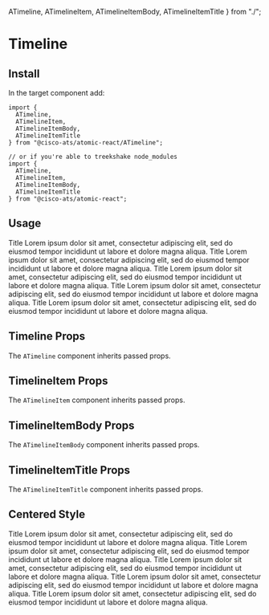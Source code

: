 
  ATimeline,
  ATimelineItem,
  ATimelineItemBody,
  ATimelineItemTitle
} from "./";

<Meta title="Components/Timelines" component={ATimeline} />

# Timeline

## Install

In the target component add:

```
import {
  ATimeline,
  ATimelineItem,
  ATimelineItemBody,
  ATimelineItemTitle
} from "@cisco-ats/atomic-react/ATimeline";

// or if you're able to treekshake node_modules
import {
  ATimeline,
  ATimelineItem,
  ATimelineItemBody,
  ATimelineItemTitle
} from "@cisco-ats/atomic-react";
```

## Usage

<Preview>
  <Story name="usage-1">
    <ATimeline>
      <ATimelineItem time="2020-01-01 01:00:00 UTC">
        <ATimelineItemTitle>Title</ATimelineItemTitle>
        <ATimelineItemBody>
          Lorem ipsum dolor sit amet, consectetur adipiscing elit, sed do
          eiusmod tempor incididunt ut labore et dolore magna aliqua.
        </ATimelineItemBody>
      </ATimelineItem>
      <ATimelineItem variant="success" time="2020-01-01 02:00:00 UTC">
        <ATimelineItemTitle>Title</ATimelineItemTitle>
        <ATimelineItemBody>
          Lorem ipsum dolor sit amet, consectetur adipiscing elit, sed do
          eiusmod tempor incididunt ut labore et dolore magna aliqua.
        </ATimelineItemBody>
      </ATimelineItem>
      <ATimelineItem variant="info" time="2020-01-01 03:00:00 UTC">
        <ATimelineItemTitle>Title</ATimelineItemTitle>
        <ATimelineItemBody>
          Lorem ipsum dolor sit amet, consectetur adipiscing elit, sed do
          eiusmod tempor incididunt ut labore et dolore magna aliqua.
        </ATimelineItemBody>
      </ATimelineItem>
      <ATimelineItem variant="warning" time="2020-01-01 04:00:00 UTC">
        <ATimelineItemTitle>Title</ATimelineItemTitle>
        <ATimelineItemBody>
          Lorem ipsum dolor sit amet, consectetur adipiscing elit, sed do
          eiusmod tempor incididunt ut labore et dolore magna aliqua.
        </ATimelineItemBody>
      </ATimelineItem>
      <ATimelineItem variant="danger" time="2020-01-01 05:00:00 UTC">
        <ATimelineItemTitle>Title</ATimelineItemTitle>
        <ATimelineItemBody>
          Lorem ipsum dolor sit amet, consectetur adipiscing elit, sed do
          eiusmod tempor incididunt ut labore et dolore magna aliqua.
        </ATimelineItemBody>
      </ATimelineItem>
    </ATimeline>
  </Story>
</Preview>

## Timeline Props

The `ATimeline` component inherits passed props.

<Props of={ATimeline} />

## TimelineItem Props

The `ATimelineItem` component inherits passed props.

<Props of={ATimelineItem} />

## TimelineItemBody Props

The `ATimelineItemBody` component inherits passed props.

<Props of={ATimelineItemBody} />

## TimelineItemTitle Props

The `ATimelineItemTitle` component inherits passed props.

<Props of={ATimelineItemTitle} />

## Centered Style

<Preview>
  <Story name="centered-1">
    <div className="mb-1">
      <ATimeline centered>
        <ATimelineItem time="2020-01-01 01:00:00 UTC">
          <ATimelineItemTitle>Title</ATimelineItemTitle>
          <ATimelineItemBody>
            Lorem ipsum dolor sit amet, consectetur adipiscing elit, sed do
            eiusmod tempor incididunt ut labore et dolore magna aliqua.
          </ATimelineItemBody>
        </ATimelineItem>
        <ATimelineItem variant="success" time="2020-01-01 02:00:00 UTC">
          <ATimelineItemTitle>Title</ATimelineItemTitle>
          <ATimelineItemBody>
            Lorem ipsum dolor sit amet, consectetur adipiscing elit, sed do
            eiusmod tempor incididunt ut labore et dolore magna aliqua.
          </ATimelineItemBody>
        </ATimelineItem>
        <ATimelineItem variant="info" time="2020-01-01 03:00:00 UTC">
          <ATimelineItemTitle>Title</ATimelineItemTitle>
          <ATimelineItemBody>
            Lorem ipsum dolor sit amet, consectetur adipiscing elit, sed do
            eiusmod tempor incididunt ut labore et dolore magna aliqua.
          </ATimelineItemBody>
        </ATimelineItem>
        <ATimelineItem variant="warning" time="2020-01-01 04:00:00 UTC">
          <ATimelineItemTitle>Title</ATimelineItemTitle>
          <ATimelineItemBody>
            Lorem ipsum dolor sit amet, consectetur adipiscing elit, sed do
            eiusmod tempor incididunt ut labore et dolore magna aliqua.
          </ATimelineItemBody>
        </ATimelineItem>
        <ATimelineItem variant="danger" time="2020-01-01 05:00:00 UTC">
          <ATimelineItemTitle>Title</ATimelineItemTitle>
          <ATimelineItemBody>
            Lorem ipsum dolor sit amet, consectetur adipiscing elit, sed do
            eiusmod tempor incididunt ut labore et dolore magna aliqua.
          </ATimelineItemBody>
        </ATimelineItem>
      </ATimeline>
    </div>
  </Story>
</Preview>
